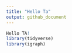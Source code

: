 ```yaml
---
title: "Hello Ta"
output: github_document
---
```


```r
Hello TA!
library(tidyverse)
library(igraph)
```

